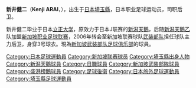 {{Football player infobox| 
| playername= -{新井健二}-<br />Kenji Arai
| image    =  |
| fullname = 新井健二
| englishfullname = Kenji Arai
| nickname = 
| dateofbirth = 1978年5月19日 
| countryofbirth = {{JPN}}
| cityofbirth = [[埼玉縣|埼玉縣]] 
| currentclub  = [[新加坡武装部队足球俱乐部|新加坡武装部队足球俱乐部]]
| position = [[后卫_(足球)|后卫]]
| youthyears = 
| youthclubs = [[立正大学|立正大学]]
| years =2001年─2003年<br/>2004年─2005年<br/>2006年─2009年<br/>2009年─2010年<br/>2010年<br/>2011年─
| clubs = {{flagicon|Japan}} [[新潟天鵝|新潟天鵝]]<br/>{{flagicon|Singapore}} [[新潟天鹅足球俱樂部二隊|新潟天鹅足球俱樂部二隊]]<br/>{{flagicon|Singapore}} [[新加坡武装部队足球俱乐部|新加坡武装部队足球俱乐部]]<br/>{{flagicon|India}} [[果阿競技俱樂部|果阿競技]]<br/>{{flagicon|Singapore}} [[盛港榜鹅|盛港榜鹅]]<br/>{{flagicon|Singapore}} [[新加坡武装部队足球俱乐部|新加坡武装部队足球俱乐部]]
| caps(goals) =26{{0}} (0)<br />51{{0}} (6)<br />119(15)<br /><br />17{{0}} (3)<br />31{{0}} (1)
}}

'''新井健二'''（'''Kenji ARAI'''，{{bd|1978年|5月19日|}}），出生于[[日本|日本]][[埼玉縣|埼玉縣]]，日本职业足球运动员，司职后卫。

新井健二毕业于日本[[立正大学|立正大学]]，原效力于日本J联赛的[[新潟天鵝|新潟天鵝]]，后随[[新潟天鵝乙|新潟天鵝乙]]队加盟[[新加坡职业足球联赛|新加坡职业足球联赛]]，2006年转会至新加坡联赛球队[[新加坡武装部队FC|武装部队]]担任球队主力后卫，身穿3号球衣。現為[[新加坡武装部队足球俱乐部|新加坡武装部队足球俱乐部]]的球員。


[[Category:日本足球運動員|Category:日本足球運動員]]
[[Category:新加坡联赛球员|Category:新加坡联赛球员]]
[[Category:埼玉縣出身人物|Category:埼玉縣出身人物]]
[[Category:新潟天鵝球員|Category:新潟天鵝球員]]
[[Category:日職球員|Category:日職球員]]
[[Category:新加坡武裝部隊球員|Category:新加坡武裝部隊球員]]
[[Category:盛港榜鵝球員|Category:盛港榜鵝球員]]
[[Category:足球後衛|Category:足球後衛]]
[[Category:日本旅外足球運動員|Category:日本旅外足球運動員]]
[[Category:埼玉縣足球運動員|Category:埼玉縣足球運動員]]